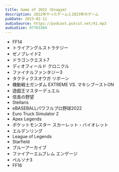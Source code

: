 ```yaml
---
title: Game of 2022 (Enagym)
description: 2022年やったゲームと2023年のゲーム
pubDate: 2023-02-11
audioSource: https://podcast.putcut.net/41.mp3
audioSize: 97763304
---
```


- FF14
- トライアングルストラテジー
- ゼノブレイド2
- ドラゴンクエスト7
- ディオフィールド クロニクル
- ファイナルファンタジー3
- タクティクスオウガ リボーン
- 機動戦士ガンダム EXTREME VS. マキシブーストON
- 遊戯王マスターデュエル
- 信長の野望
- Stellaris
- eBASEBALLパワフルプロ野球2022
- Euro Truck Simulator 2
- Apex Legends
- ポケットモンスター スカーレット・バイオレット
- エルデンリング
- League of Legends
- Starfield
- ブルーアーカイブ
- ファイアーエムブレム エンゲージ
- ペルソナ3
- FF16